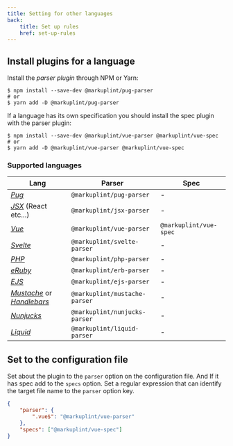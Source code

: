```yaml
---
title: Setting for other languages
back:
    title: Set up rules
    href: set-up-rules
---
```


## Install plugins for a language

Install the _parser plugin_ through NPM or Yarn:

```
$ npm install --save-dev @markuplint/pug-parser
# or
$ yarn add -D @markuplint/pug-parser
```

If a language has its own specification you should install the spec plugin with the parser plugin:

```
$ npm install --save-dev @markuplint/vue-parser @markuplint/vue-spec
# or
$ yarn add -D @markuplint/vue-parser @markuplint/vue-spec
```

### Supported languages

| Lang                                                                                   | Parser                        | Spec                   |
| -------------------------------------------------------------------------------------- | ----------------------------- | ---------------------- |
| [_Pug_](https://pugjs.org/)                                                            | `@markuplint/pug-parser`      | -                      |
| [_JSX_](https://vuejs.org/) (React etc...)                                             | `@markuplint/jsx-parser`      | -                      |
| [_Vue_](https://vuejs.org/)                                                            | `@markuplint/vue-parser`      | `@markuplint/vue-spec` |
| [_Svelte_](https://svelte.dev/)                                                        | `@markuplint/svelte-parser`   | -                      |
| [_PHP_](https://www.php.net/)                                                          | `@markuplint/php-parser`      | -                      |
| [_eRuby_](https://docs.ruby-lang.org/ja/latest/class/ERB.html)                         | `@markuplint/erb-parser`      | -                      |
| [_EJS_](https://ejs.co/)                                                               | `@markuplint/ejs-parser`      | -                      |
| [_Mustache_](https://mustache.github.io/) or [_Handlebars_](https://handlebarsjs.com/) | `@markuplint/mustache-parser` | -                      |
| [_Nunjucks_](https://mozilla.github.io/nunjucks/)                                      | `@markuplint/nunjucks-parser` | -                      |
| [_Liquid_](https://liquidjs.com/)                                                      | `@markuplint/liquid-parser`   | -                      |

## Set to the configuration file

Set about the plugin to the `parser` option on the configuration file.
And If it has spec add to the `specs` option.
Set a regular expression that can identify the target file name to the `parser` option key.

```json
{
	"parser": {
		".vue$": "@markuplint/vue-parser"
	},
	"specs": ["@markuplint/vue-spec"]
}
```

